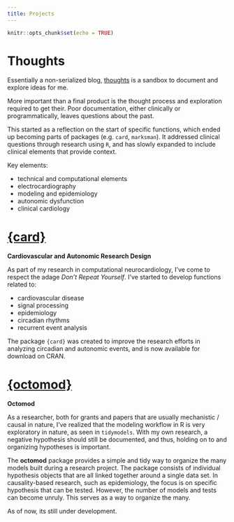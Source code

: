 ```yaml
---
title: Projects
---
```


```r
knitr::opts_chunk$set(echo = TRUE)
```

# Thoughts 

Essentially a non-serialized blog, [thoughts](https://asshah4.github.io/thoughts) is a sandbox to document and explore ideas for me.

More important than a final product is the thought process and exploration required to get their. Poor documentation, either clinically or programmatically, leaves questions about the past. 

This started as a reflection on the start of specific functions, which ended up becoming parts of packages (e.g. `card`, `marksman`). It addressed clinical questions through research using `R`, and has slowly expanded to include clinical elements that provide context.

Key elements:

- technical and computational elements
- electrocardiography
- modeling and epidemiology
- autonomic dysfunction
- clinical cardiology

# [{card}](https://asshah4.github.io/card)

**Cardiovascular and Autonomic Research Design**

As part of my research in computational neurocardiology, I've come to  respect the adage _Don't Repeat Yourself_. I've started to develop functions related to:

- cardiovascular disease
- signal processing
- epidemiology
- circadian rhythms
- recurrent event analysis

The package `{card}` was created to improve the research efforts in analyzing circadian and autonomic events, and is now available for download on CRAN.

# [{octomod}](https://asshah4.github.io/octomod)

**Octomod**

As a researcher, both for grants and papers that are usually mechanistic / causal in nature, I've realized that the modeling workflow in R is very exploratory in nature, as seen in `tidymodels`. With my own research, a negative hypothesis should still be documented, and thus, holding on to and organizing hypotheses is important. 

The __octomod__ package provides a simple and tidy way to organize the many models built during a research project. The package consists of individual hypothesis objects that are all linked together around a single data set. In causality-based research, such as epidemiology, the focus is on specific hypothesis that can be tested. However, the number of models and tests can become unruly. This serves as a way to organize the many.

As of now, its still under development.

